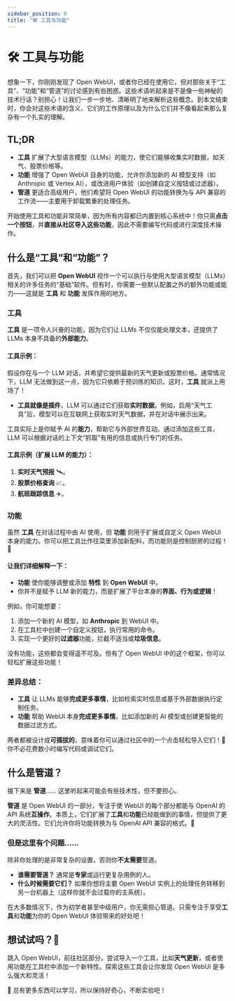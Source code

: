 ```yaml
---
sidebar_position: 0
title: "🛠️ 工具与功能"
---
```


# 🛠️ 工具与功能

想象一下，你刚刚发现了 Open WebUI，或者你已经在使用它，但对那些关于“工具”、“功能”和“管道”的讨论感到有些困惑。这些术语听起来是不是像一些神秘的技术行话？别担心！让我们一步一步地、清晰明了地来解析这些概念。到本文结束时，你会对这些术语的含义、它们的工作原理以及为什么它们并不像看起来那么复杂有一个扎实的理解。

## TL;DR

- **工具** 扩展了大型语言模型（LLMs）的能力，使它们能够收集实时数据，如天气、股票价格等。
- **功能** 增强了 Open WebUI 自身的功能，允许你添加新的 AI 模型支持（如 Anthropic 或 Vertex AI），或改进用户体验（如创建自定义按钮或过滤器）。
- **管道** 更适合高级用户，他们希望将 Open WebUI 的功能转换为与 API 兼容的工作流——主要用于卸载繁重的处理任务。

开始使用工具和功能非常简单，因为所有内容都已内置到核心系统中！你只需**点击一个按钮**，并**直接从社区导入这些功能**，因此不需要编写代码或进行深度技术操作。

## 什么是“工具”和“功能”？

首先，我们可以把 **Open WebUI** 视作一个可以执行与使用大型语言模型（LLMs）相关的许多任务的“基础”软件。但有时，你需要一些默认配置之外的额外功能或能力——这就是 **工具** 和 **功能** 发挥作用的地方。

### 工具

**工具** 是一项令人兴奋的功能，因为它们让 LLMs 不仅仅能处理文本，还提供了 LLMs 本身不具备的**外部能力**。

#### 工具示例：

假设你在与一个 LLM 对话，并希望它提供最新的天气更新或股票价格。通常情况下，LLM 无法做到这一点，因为它只依赖于预训练的知识。这时，**工具** 就派上用场了！

- **工具就像是插件**，LLM 可以通过它们获取**实时数据**。例如，启用“天气工具”后，模型可以在互联网上获取实时天气数据，并在对话中展示出来。

工具实际上是你赋予 AI 的**能力**，帮助它与外部世界互动。通过添加这些工具，LLM 可以根据对话的上下文“抓取”有用的信息或执行专门的任务。

#### 工具示例（扩展 LLM 的能力）：
1. **实时天气预报** 🛰️。
2. **股票价格查询** 📈。
3. **航班跟踪信息** ✈️。

### 功能

虽然 **工具** 在对话过程中由 AI 使用，但 **功能** 则用于扩展或自定义 Open WebUI 本身的能力。你可以把工具比作往菜里添加新配料，而功能则是控制厨房的过程！🚪

#### 让我们详细解释一下：

- **功能** 使你能够调整或添加 **特性** 到 **Open WebUI** 中。
- 你并不是赋予 LLM 新的能力，而是扩展了平台本身的**界面、行为或逻辑**！

例如，你可能想要：
1. 添加一个新的 AI 模型，如 **Anthropic** 到 WebUI 中。
2. 在工具栏中创建一个自定义按钮，执行常用的命令。
3. 实现一个更好的**过滤器**功能，拦截不适当或**垃圾信息**。

没有功能，这些都会变得遥不可及。但有了 Open WebUI 中的这个框架，你可以轻松扩展这些功能！

### 差异总结：
- **工具** 让 LLMs 能够**完成更多事情**，比如检索实时信息或基于外部数据执行定制任务。
- **功能** 帮助 WebUI 本身**完成更多事情**，比如添加新的 AI 模型或创建更智能的数据过滤方式。

两者都被设计成**可插拔的**，意味着你可以通过社区中的一个点击轻松导入它们！🎉 你不必花费数小时编写代码或调试它们。

## 什么是管道？

接下来是 **管道**…… 这里听起来可能会有些技术性，但不要担心。

**管道** 是 Open WebUI 的一部分，专注于使 WebUI 的每个部分都能与 OpenAI 的 API 系统**互操作**。本质上，它们扩展了**工具**和**功能**已经能做到的事情，但提供了更大的灵活性。它们允许你将功能转换为与 OpenAI API 兼容的格式。🧠

### 但是这里有个问题……

除非你处理的是非常复杂的设置，否则你**不太需要**管道。

- **谁需要管道？** 通常是**专家**或运行更复杂用例的人。
- **什么时候需要它们？** 如果你想将主要 Open WebUI 实例上的处理任务转移到另一台机器上（这样你就不会过载你的主系统）。

在大多数情况下，作为初学者甚至中级用户，你无需担心管道。只需专注于享受**工具**和**功能**为你的 Open WebUI 体验带来的好处吧！

## 想试试吗？🚀

跳入 Open WebUI，前往社区部分，尝试导入一个工具，比如**天气更新**，或者使用功能在工具栏中添加一个新特性。探索这些工具会让你发现 Open WebUI 是多么强大和灵活！

🌟 总有更多东西可以学习，所以保持好奇心，不断实验吧！